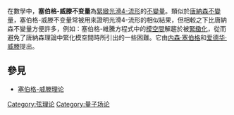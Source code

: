 {{expand|time=2016-08-13T20:14:19+00:00}}
{{unreferenced|time=2016-08-13T20:14:19+00:00}}
{{noteTA
|G1=物理学
|T=zh-cn:塞伯格-威滕不变量; zh-tw:塞伯格-維滕不變量}}

在數學中，'''塞伯格-威滕不变量'''為[[緊緻|緊緻]][[光滑|光滑]][[4-流形|4-流形]]的[[不變量|不變量]]。類似於[[唐納森不變量|唐納森不變量]]，塞伯格-威滕不变量常被用來證明光滑4-流形的相似結果，但相較之下比唐納森不變量方便許多，例如：塞伯格-維騰方程式中的[[模空間|模空間]]解趨於被[[緊緻化|緊緻化]]，從而避免了唐納森理論中緊化模空間時所引出的一些困難。它由[[内森·塞伯格|内森·塞伯格]]和[[爱德华·威滕|爱德华·威滕]]提出。

==參見==
*[[塞伯格-威滕理论|塞伯格-威滕理论]]

{{string theory}}

[[Category:弦理论|Category:弦理论]]
[[Category:量子场论|Category:量子场论]]